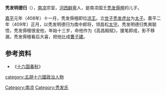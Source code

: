 '''秃发明德归'''（{{bd|397年||？|catIdx=T}}），[[南凉|南凉]]宗室，[[河西鲜卑|河西鲜卑]]人，是南凉国王[[秃发傉檀|秃发傉檀]]的儿子。

[[嘉平_(南凉)|嘉平]]元年（408年）十一月，秃发傉檀即位[[凉王|凉王]]。立[[世子|世子]][[秃发虎台|秃发虎台]]为[[太子|太子]]。嘉平二年（409年）正月，以秃发明德归为南中郎将，领昌松[[太守|太守]]。秃发明德归隽爽聪悟，秃发傉檀很宠他，年始十三岁，命他作为《高昌殿赋》，援笔即成，影不移漏，秃发傉檀看后大喜，把他比成[[曹子建|曹子建]]。

==参考资料==
*《[[十六国春秋|十六国春秋]]》
{{DEFAULTSORT:T}}
[[Category:南凉|Category:南凉]]
[[category:五胡十六國政治人物|category:五胡十六國政治人物]]
[[Category:秃发氏|Category:秃发氏]]